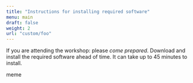 ```yaml
---
title: "Instructions for installing required software"
menu: main
draft: false
weight: 2
url: "custom/foo"
---
```


If you are attending the workshop: please *come prepared*. Download and install the required software ahead of time. It can take up to 45 minutes to install. 

<!--more-->

meme

